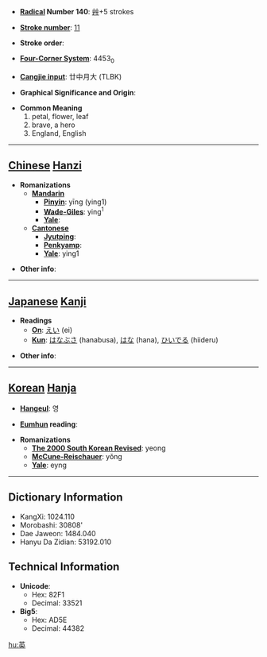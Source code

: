 * '''[[Wiktionary:Chinese radical index| Radical]] Number 140''': [[Wiktionary:Chinese radical index 艸|艸]]+5 strokes

* '''[[Wiktionary:Chinese total strokes index|Stroke number]]''': [[Wiktionary:Chinese total strokes index 11|11]]

* '''Stroke order''': 

* '''[[Wiktionary:Chinese four corner index|Four-Corner System]]''': 4453<sub>0</sub>

* '''[[Wiktionary:Chinese Cangjie index|Cangjie input]]''': 廿中月大 (TLBK)

* '''Graphical Significance and Origin''': 

* '''Common Meaning'''
*#petal, flower, leaf
*# brave, a hero
*# England, English


----

== [[Chinese]] [[Hanzi]] ==

* '''Romanizations'''
** '''[[Mandarin]]'''
*** '''[[Pinyin]]''': yīng (ying1)
*** '''[[Wade-Giles]]''': ying<sup>1</sup>
*** '''[[Yale]]''': 
** '''[[Cantonese]]'''
*** '''[[Jyutping]]''':
*** '''[[Penkyamp]]''': 
*** '''[[Yale]]''': ying1

* '''Other info''': 

----

== [[Japanese]] [[Kanji]] ==

* '''Readings'''
** '''[[On]]''': [[えい]] (ei)
** '''[[Kun]]''': [[はなぶさ]] (hanabusa), [[はな]] (hana), [[ひいでる]] (hiideru)

* '''Other info''':  

----

== [[Korean]] [[Hanja]] ==

* '''[[Hangeul]]''': 영

* '''[[Eumhun]] reading''': 

* '''Romanizations'''
** '''[[The 2000 South Korean Revised Romanization|The 2000 South Korean Revised]]''': yeong
** '''[[McCune-Reischauer]]''': yŏng
** '''[[Yale]]''': eyng

----

== Dictionary Information ==

* KangXi: 1024.110
* Morobashi: 30808'
* Dae Jaweon: 1484.040
* Hanyu Da Zidian: 53192.010

== Technical Information ==

* '''Unicode''':
** Hex: 82F1
** Decimal: 33521
* '''Big5''':
** Hex: AD5E
** Decimal: 44382

[[hu:英]]